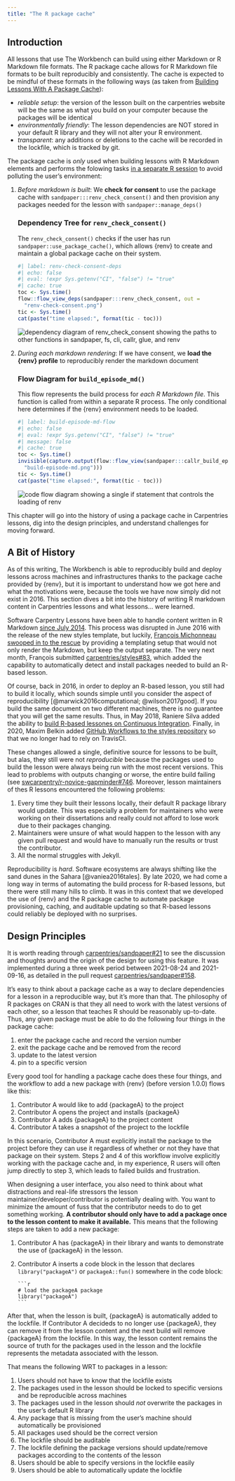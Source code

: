 ```yaml
---
title: "The R package cache"
---
```


## Introduction

All lessons that use The Workbench can build using either Markdown or R Markdown
file formats. The R package cache allows for R Markdown file formats to be built
reproducibly and consistently. The cache is expected to be mindful of these
formats in the following ways (as taken from [Building Lessons With A Package
Cache](https://carpentries.github.io/sandpaper/articles/building-with-renv.html)):

- *reliable setup*: the version of the lesson built on the carpentries website
  will be the same as what you build on your computer because the packages will
  be identical
- *environmentally friendly*: The lesson dependencies are NOT stored in your
  default R library and they will not alter your R environment.
- *transparent*: any additions or deletions to the cache will be recorded in
  the lockfile, which is tracked by git.

The package cache is _only_ used when building lessons with R Markdown elements
and performs the folowing tasks [in a separate R
session](https://callr.r-lib.org/#synchronous-one-off-r-processes) to avoid
polluting the user's environment:

 1. _Before markdown is built_: We **check for consent** to use the package
    cache with `sandpaper:::renv_check_consent()` and then provision any
    packages needed for the lesson with `sandpaper::manage_deps()`

    ::: {.callout-note collapse="true"}

    ### Dependency Tree for `renv_check_consent()`

    The `renv_check_consent()` checks if the user has run
    `sandpaper::use_package_cache()`, which allows {renv} to create and maintain
    a global package cache on their system.
    
    ```r
    #| label: renv-check-consent-deps
    #| echo: false
    #| eval: !expr Sys.getenv("CI", "false") != "true"
    #| cache: true
    toc <- Sys.time()
    flow::flow_view_deps(sandpaper:::renv_check_consent, out =
      "renv-check-consent.png")
    tic <- Sys.time()
    cat(paste("time elapsed:", format(tic - toc)))
    ```

    ![](renv-check-consent.png){alt="dependency diagram of renv_check_consent
    showing the paths to other functions in sandpaper, fs, cli, callr, glue, and
    renv"}
    :::
 2. _During each markdown rendering_: If we have consent, we **load the {renv}
    profile** to reproducibly render the markdown document

    ::: {.callout-note collapse="true"}

    ### Flow Diagram for `build_episode_md()`
    
    This flow represents the build process for _each R Markdown file_. This
    function is called from within a separate R process. The only conditional
    here determines if the {renv} environment needs to be loaded. 

    ```r
    #| label: build-episode-md-flow
    #| echo: false
    #| eval: !expr Sys.getenv("CI", "false") != "true"
    #| message: false
    #| cache: true
    toc <- Sys.time()
    invisible(capture.output(flow::flow_view(sandpaper:::callr_build_episode_md, out =
      "build-episode-md.png")))
    tic <- Sys.time()
    cat(paste("time elapsed:", format(tic - toc)))
    ```

    ![](build-episode-md.png){alt="code flow diagram showing a single if
    statement that controls the loading of renv"}
    :::

This chapter will go into the history of using a package cache in Carpentries
lessons, dig into the design principles, and understand challenges for moving
forward.


## A Bit of History

As of this writing, The Workbench is able to reproducibly build and deploy
lessons across machines and infrastructures thanks to the package cache provided
by {renv}, but it is important to understand how we got here and what the
motivations were, because the tools we have now simply did not exist in 2016.
This section dives a bit into the history of writing R markdown content in
Carpentries lessons and what lessons... were learned. 

Software Carpentry Lessons have been able to handle content written in R
Markdown [since July 2014](https://github.com/swcarpentry/DEPRECATED-bc/pull/626).
This process was disrupted in June 2016 with the release of the new styles
template, but luckily, [François Michonneau swooped in to the
rescue](https://github.com/carpentries/lesson-example/pull/30) by providing a
templating setup that would not only render the Markdown, but keep the output
separate. The very next month, François submitted
[carpentries/styles#83](https://github.com/carpentries/styles/pull/83), which
added the capability to automatically detect and install packages needed to
build an R-based lesson.

Of course, back in 2016, in order to deploy an R-based lesson, you still had to
build it locally, which sounds simple until you consider the aspect of
reproducibility [@marwick2016computational; @wilson2017good]. If you build the
same document on two different machines, there is no guarantee that you will
get the same results. Thus, in May 2018, Raniere Silva added the ability to
[build R-based lessones on Continuous
Integration](https://github.com/carpentries/styles/pull/275). Finally, in 2020,
Maxim Belkin added [GitHub Workflows to the styles
repository](https://github.com/carpentries/styles/pull/488) so that we no longer
had to rely on TravisCI.

These changes allowed a single, definitive source for lessons to be built, but
alas, they still were not _reproducible_ because the packages used to build the
lesson were always being run with the most recent versions. This lead to
problems with outputs changing or worse, the entire build failing (see
[swcarpentry/r-novice-gapminder#746](https://github.com/swcarpentry/r-novice-gapminder/issues/746).
Moreover, lesson maintainers of thes R lessons encountered the following
problems: 

1. Every time they built their lessons locally, their default R package library
   would update. This was especially a problem for maintainers who were working
   on their dissertations and really could not afford to lose work due to
   their packages changing.
2. Maintainers were unsure of what would happen to the lesson with any given
   pull request and would have to manually run the results or trust the
   contributor.
3. All the normal struggles with Jekyll.

Reproducibility is _hard_. Software ecosystems are always shifting like the sand
dunes in the Sahara [@vaniea2016tales]. By late 2020, we had come a long way in terms of automating
the build process for R-based lessons, but there were still many hills to climb.
It was in this context that we developed the use of {renv} and the R package 
cache to automate package provisioning, caching, and auditable updating so that
R-based lessons could reliably be deployed with no surprises.

## Design Principles

It is worth reading through
[carpentries/sandpaper#21](https://github.com/carpentries/sandpaper/issues/21)
to see the discussion and thoughts around the origin of the design for using
this feature. It was implemented during a three week period between 2021-08-24
and 2021-09-16, as detailed in the pull request
[carpentries/sandpaper#158](https://github.com/carpentries/sandpaper/pull/158).

It's easy to think about a package cache as a way to declare dependencies for a
lesson in a reproducible way, but it's more than that. The philosophy of R
packages on CRAN is that they all need to work with the latest versions of each
other, so a lesson that teaches R should be reasonably up-to-date. Thus, any
given package must be able to do the following four things in the package
cache:

1. enter the package cache and record the version number
2. exit the package cache and be removed from the record
3. update to the latest version
4. pin to a specific version

Every good tool for handling a package cache does these four things, and the
workflow to add a new package with {renv} (before version 1.0.0) flows like
this:

1. Contributor A would like to add {packageA} to the project
2. Contributor A opens the project and installs {packageA}
3. Contributor A adds {packageA} to the project content
4. Contributor A takes a snapshot of the project to the lockfile

In this scenario, Contributor A must explicitly install the package to the
project before they can use it regardless of whether or not they have that
package on their system. Steps 2 and 4 of this workflow involve explicitly
working with the package cache and, in my experience, R users will often jump
directly to step 3, which leads to failed builds and frustration.

When designing a user interface, you also need to think about what distractions
and real-life stressors the lesson maintainer/developer/contributor is
potentially dealing with. You want to minimize the amount of fuss that the
contributor needs to do to get something working. **A contributor should only
have to add a package once to the lesson content to make it available.** This
means that the following steps are taken to add a new package: 

1. Contributor A has {packageA} in their library and wants to demonstrate the
   use of {packageA} in the lesson.
2. Contributor A inserts a code block in the lesson that declares
   `library("packageA")` or `packageA::fun()` somewhere in the code block:
   ````verbatim
   ```r
   # load the packageA package
   library("packageA")
   ```
   ````

After that, when the lesson is built, {packageA} is automatically added to the
lockfile. If Contributor A decideds to no longer use {packageA}, they can remove
it from the lesson content and the next build will remove {packageA} from the
lockfile. In this way, the lesson content remains the source of truth for the
packages used in the lesson and the lockfile represents the metadata associated
with the lesson.



That means the following WRT to packages in a lesson:

1. Users should not have to know that the lockfile exists
2. The packages used in the lesson should be locked to specific versions and be
   reproducible across machines
3. The packages used in the lesson should _not_ overwrite the packages in the
   user's default R library
4. Any package that is missing from the user's machine should automatically be provisioned
5. All packages used should be the correct version
6. The lockfile should be auditable
7. The lockfile defining the package versions should update/remove packages
   according to the contents of the lesson
8. Users should be able to specify versions in the lockfile easily
9. Users should be able to automatically update the lockfile


